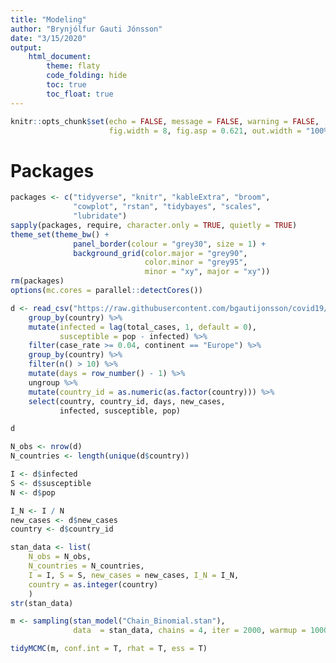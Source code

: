 ```yaml
---
title: "Modeling"
author: "Brynjólfur Gauti Jónsson"
date: "3/15/2020"
output: 
    html_document:
        theme: flaty
        code_folding: hide
        toc: true
        toc_float: true
---
```


```r
knitr::opts_chunk$set(echo = FALSE, message = FALSE, warning = FALSE, 
                      fig.width = 8, fig.asp = 0.621, out.width = "100%")
```

# Packages

```r
packages <- c("tidyverse", "knitr", "kableExtra", "broom",
              "cowplot", "rstan", "tidybayes", "scales", 
              "lubridate")
sapply(packages, require, character.only = TRUE, quietly = TRUE)
theme_set(theme_bw() + 
              panel_border(colour = "grey30", size = 1) + 
              background_grid(color.major = "grey90", 
                              color.minor = "grey95", 
                              minor = "xy", major = "xy"))
rm(packages)
options(mc.cores = parallel::detectCores())
```

```r
d <- read_csv("https://raw.githubusercontent.com/bgautijonsson/covid19/master/Input/ECDC_Data.csv") %>% 
    group_by(country) %>% 
    mutate(infected = lag(total_cases, 1, default = 0),
           susceptible = pop - infected) %>% 
    filter(case_rate >= 0.04, continent == "Europe") %>% 
    group_by(country) %>% 
    filter(n() > 10) %>% 
    mutate(days = row_number() - 1) %>% 
    ungroup %>% 
    mutate(country_id = as.numeric(as.factor(country))) %>% 
    select(country, country_id, days, new_cases, 
           infected, susceptible, pop)

d
```

```r
N_obs <- nrow(d)
N_countries <- length(unique(d$country))

I <- d$infected
S <- d$susceptible
N <- d$pop

I_N <- I / N
new_cases <- d$new_cases
country <- d$country_id

stan_data <- list(
    N_obs = N_obs, 
    N_countries = N_countries,
    I = I, S = S, new_cases = new_cases, I_N = I_N,
    country = as.integer(country)
    )
str(stan_data)
```


```r
m <- sampling(stan_model("Chain_Binomial.stan"), 
              data  = stan_data, chains = 4, iter = 2000, warmup = 1000)
```


```r
tidyMCMC(m, conf.int = T, rhat = T, ess = T)
```

